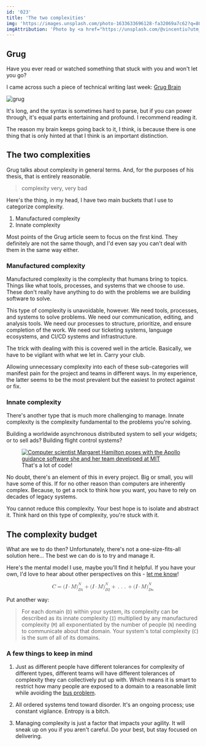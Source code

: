 ```yaml
---
id: '023'
title: 'The two complexities'
img: 'https://images.unsplash.com/photo-1633633696128-fa32069a7c62?q=80&w=2680&auto=format&fit=crop&ixlib=rb-4.0.3&ixid=M3wxMjA3fDB8MHxwaG90by1wYWdlfHx8fGVufDB8fHx8fA%3D%3D'
imgAttribution: 'Photo by <a href="https://unsplash.com/@vincentiu?utm_content=creditCopyText&utm_medium=referral&utm_source=unsplash">Vincentiu Solomon</a> on <a href="https://unsplash.com/photos/a-black-and-white-photo-with-a-red-spot-in-the-center-N2zxMUDwT4I?utm_content=creditCopyText&utm_medium=referral&utm_source=unsplash">Unsplash</a>'
---
```



## Grug

Have you ever read or watched something that stuck with you and won't let you go?

I came across such a piece of technical writing last week: [Grug Brain](https://grugbrain.dev)

![grug](https://grugbrain.dev/grug.png)

It's long, and the syntax is sometimes hard to parse, but if you can power through, it's equal parts entertaining and profound. I recommend reading it.

The reason my brain keeps going back to it, I think, is because there is one thing that is only hinted at that I think is an important distinction.

## The two complexities

Grug talks about complexity in general terms. And, for the purposes of his thesis, that is entirely reasonable.

> complexity very, very bad

Here's the thing, in my head, I have two main buckets that I use to categorize complexity.

1. Manufactured complexity
2. Innate complexity

Most points of the Grug article seem to focus on the first kind. They definitely are not the same though, and I'd even say you can't deal with them in the same way either.

### Manufactured complexity

Manufactured complexity is the complexity that humans bring to topics. Things like what tools, processes, and systems that we choose to use. These don't really have anything to do with the problems we are building software to solve.

This type of complexity is unavoidable, however. We need tools, processes, and systems to solve problems. We need our communication, editing, and analysis tools. We need our processes to structure, prioritize, and ensure completion of the work. We need our ticketing systems, language ecosystems, and CI/CD systems and infrastructure.

The trick with dealing with this is covered well in the article. Basically, we have to be vigilant with what we let in. Carry your club.

Allowing unnecessary complexity into each of these sub-categories will manifest pain for the project and teams in different ways. In my experience, the latter seems to be the most prevalent but the easiest to protect against or fix.

### Innate complexity

There's another type that is much more challenging to manage. Innate complexity is the complexity fundamental to the problems you're solving.

Building a worldwide asynchronous distributed system to sell your widgets; or to sell ads? Building flight control systems?

<figure>
  <a href="https://science.nasa.gov/people/margaret-hamilton/"><img alt="Computer scientist Margaret Hamilton poses with the Apollo guidance software she and her team developed at MIT" src="https://smd-cms.nasa.gov/wp-content/uploads/2023/07/Margaret_Hamilton.jpg?w=2560&format=webp" /></a>
  <figcaption className="text-center">That's a lot of code!</figcaption>
</figure>

No doubt, there's an element of this in every project. Big or small, you will have some of this. If for no other reason than computers are inherently complex. Because, to get a rock to think how you want, you have to rely on decades of legacy systems.

You cannot reduce this complexity. Your best hope is to isolate and abstract it. Think hard on this type of complexity, you're stuck with it.

## The complexity budget

What are we to do then? Unfortunately, there's not a one-size-fits-all solution here... The best we can do is to try and manage it.

Here's the mental model I use, maybe you'll find it helpful. If you have your own, I'd love to hear about other perspectives on this - [let me know](mailto:hi@matthewsimo.com)!

<div className="my-20 text-2xl">

<math xmlns="http://www.w3.org/1998/Math/MathML" display="block">
  <mi>C</mi>
  <mo>=</mo>
  <mrow data-mjx-texclass="ORD">
    <mo stretchy="false">(</mo>
    <mi>I</mi>
    <mo>&#xB7;</mo>
    <mi>M</mi>
    <msubsup>
      <mo stretchy="false">)</mo>
      <mrow data-mjx-texclass="ORD">
        <mi>D</mi>
        <mn>1</mn>
      </mrow>
      <mi>N</mi>
    </msubsup>
  </mrow>
  <mo>+</mo>
  <mrow data-mjx-texclass="ORD">
    <mo stretchy="false">(</mo>
    <mi>I</mi>
    <mo>&#xB7;</mo>
    <mi>M</mi>
    <msubsup>
      <mo stretchy="false">)</mo>
      <mrow data-mjx-texclass="ORD">
        <mi>D</mi>
        <mn>2</mn>
      </mrow>
      <mi>N</mi>
    </msubsup>
  </mrow>
  <mo>+</mo>
  <mo>.</mo>
  <mo>.</mo>
  <mo>.</mo>
  <mo>+</mo>
  <mrow data-mjx-texclass="ORD">
    <mo stretchy="false">(</mo>
    <mi>I</mi>
    <mo>&#xB7;</mo>
    <mi>M</mi>
    <msubsup>
      <mo stretchy="false">)</mo>
      <mrow data-mjx-texclass="ORD">
        <mi>D</mi>
        <mi>n</mi>
      </mrow>
      <mi>N</mi>
    </msubsup>
  </mrow>
</math>

</div>

Put another way:

> For each domain (`D`) within your system, its complexity can be described as its innate complexity (`I`) multiplied by any manufactured complexity (`M`) all exponentiated by the number of people (`N`) needing to communicate about that domain. Your system's total complexity (`C`) is the sum of all of its domains.

### A few things to keep in mind

1. Just as different people have different tolerances for complexity of different types, different teams will have different tolerances of complexity they can collectively put up with. Which means it is smart to restrict how many people are exposed to a domain to a reasonable limit while avoiding the [bus problem](https://en.wikipedia.org/wiki/Bus_factor).

2. All ordered systems tend toward disorder. It's an ongoing process; use constant vigilance. Entropy is a bitch.

3. Managing complexity is just a factor that impacts your agility. It will sneak up on you if you aren't careful. Do your best, but stay focused on delivering.

